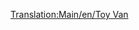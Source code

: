 [[Translation:Main/en/Toy Van]]{{en/-}}{{Template:Wagons/Nl
|Naam=Speelgoedwagon
|Afbeelding=[[File:en/Toyvan.png]]
|NormaalKosten=£1,072 ($2,144)
|NormaalGewicht=21 / 23 t
|NormaalCapaciteit=20 stukken speelgoed
|MonoKosten="
|MonoGewicht=21 / 24 t
|MonoCapaciteit=25 stukken speelgoed
|MagKosten="
|MagGewicht="
|MagCapaciteit=27 stukken speelgoed
|Omschrijving=Er is nog geen omschrijving toegevoegd.
}}